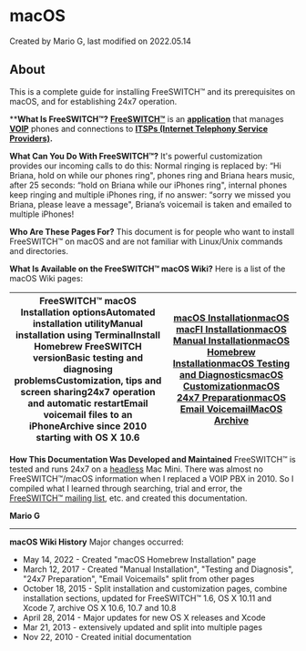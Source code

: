 
# macOS 

 Created by  Mario G, last modified on 2022.05.14

## About

This is a complete guide for installing FreeSWITCH™ and its prerequisites on macOS, and for establishing 24x7 operation.

****What Is FreeSWITCH™?** 
**[FreeSWITCH™](http://en.wikipedia.org/wiki/FreeSWITCH)** is an **[application](https://en.wikipedia.org/wiki/Application%5Fsoftware)** that manages **[VOIP](http://en.wikipedia.org/wiki/Voip)** phones and connections to **[ITSPs (Internet Telephony Service Providers)](http://en.wikipedia.org/wiki/ITSP).**

**What Can You Do With FreeSWITCH™?** 
It's powerful customization provides our incoming calls to do this: Normal ringing is replaced by: “Hi Briana, hold on while our phones ring", phones ring and Briana hears music, after 25 seconds: “hold on Briana while our iPhones ring", internal phones keep ringing and multiple iPhones ring, if no answer: “sorry we missed you Briana, please leave a message", Briana’s voicemail is taken and emailed to multiple iPhones! 

**Who Are These Pages For?** 
This document is for people who want to install FreeSWITCH™ on macOS and are not familiar with Linux/Unix commands and directories.

**What Is Available on the FreeSWITCH™ macOS Wiki?** 
Here is a list of the macOS Wiki pages:

| FreeSWITCH™ macOS Installation optionsAutomated installation utilityManual installation using TerminalInstall Homebrew FreeSWITCH versionBasic testing and diagnosing problemsCustomization, tips and screen sharing24x7 operation and automatic restartEmail voicemail files to an iPhoneArchive since 2010 starting with OS X 10.6 | [macOS Installation](./macOS-Installation/index.mdx#about)[macOS macFI Installation](./macOS-Installation/macOS-macFI-Installation_1966731.mdx#about)[macOS Manual Installation](./macOS-Installation/macOS-Manual-Installation_13174557.mdx#about)[macOS Homebrew Installation](./macOS-Installation/macOS-Homebrew-Installation_72253508.mdx#about)[macOS Testing and Diagnostics](./macOS-Testing-and-Diagnostics_13174550.mdx#about)[macOS Customization](./macOS-Customization_9634513.mdx#ssh)[macOS 24x7 Preparation](./macOS-24x7-Preparation_13174585.mdx#about)[macOS Email Voicemail](./macOS-Email-Voicemail_13174591.mdx#about)[MacOS Archive](./MacOS-Archive/index.mdx#about) |
| ------------------------------------------------------------------------------------------------------------------------------------------------------------------------------------------------------------------------------------------------------------------------------------------------------------------------------------ | -------------------------------------------------------------------------------------------------------------------------------------------------------------------------------------------------------------------------------------------------------------------------------------------------------------------------------------------------------------------------------------------------------------------------------------------------------------------------------------------------------------------------------------------------------------------------------------------- |

  
**How This Documentation Was Developed and Maintained** 
FreeSWITCH™ is tested and runs 24x7 on a [headless](macOS-Customization_9634513.mdx#remotely-accessing-a-mac) Mac Mini. There was almost no FreeSWITCH™/macOS information when I replaced a VOIP PBX in 2010\. So I compiled what I learned through searching, trial and error, the [FreeSWITCH™ mailing list](http://lists.freeswitch.org/), etc. and created this documentation.  

**Mario G**

  
---

  
**macOS Wiki History** 
Major changes occurred:

* May 14, 2022 - Created "macOS Homebrew Installation" page
* March 12, 2017 - Created "Manual Installation", "Testing and Diagnosis", "24x7 Preparation", "Email Voicemails" split from other pages
* October 18, 2015 - Split installation and customization pages, combine installation sections, updated for FreeSWITCH™ 1.6, OS X 10.11 and Xcode 7, archive OS X 10.6, 10.7 and 10.8
* April 28, 2014 - Major updates for new OS X releases and Xcode
* Mar 21, 2013 - extensively updated and split into multiple pages
* Nov 22, 2010 - Created initial documentation


